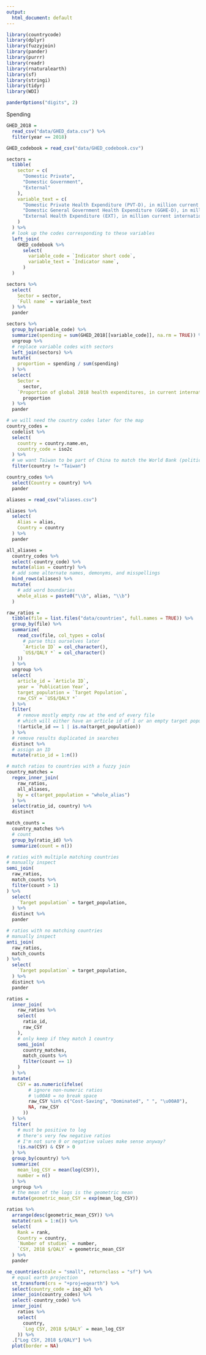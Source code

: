 ```yaml
---
output:
  html_document: default
---
```


```r
library(countrycode)
library(dplyr)
library(fuzzyjoin)
library(pander)
library(purrr)
library(readr)
library(rnaturalearth)
library(sf)
library(stringi)
library(tidyr)
library(WDI)

panderOptions("digits", 2)
```

Spending

```r
GHED_2018 = 
  read_csv("data/GHED_data.csv") %>%
  filter(year == 2018)

GHED_codebook = read_csv("data/GHED_codebook.csv")

sectors = 
  tibble(
    sector = c(
      "Domestic Private",
      "Domestic Government",
      "External"
    ),
    variable_text = c(
      "Domestic Private Health Expenditure (PVT-D), in million current international $ (PPP)",
      "Domestic General Government Health Expenditure (GGHE-D), in million current international $ (PPP)",
      "External Health Expenditure (EXT), in million current international $ (PPP)"
    )
  ) %>%
  # look up the codes corresponding to these variables
  left_join(
    GHED_codebook %>%
      select(
        variable_code = `Indicator short code`,
        variable_text = `Indicator name`,
      )
  )

sectors %>%
  select(
    Sector = sector,
    `Full name` = variable_text
  ) %>%
  pander
```

```r
sectors %>%
  group_by(variable_code) %>%
  summarize(spending = sum(GHED_2018[[variable_code]], na.rm = TRUE)) %>%
  ungroup %>%
  # replace variable codes with sectors
  left_join(sectors) %>%
  mutate(
    proportion = spending / sum(spending)
  ) %>%
  select(
    Sector =
      sector,
    `Proportion of global 2018 health expenditures, in current international $ (PPP)` =
      proportion
  ) %>%
  pander
```

```r
# we will need the country codes later for the map
country_codes = 
  codelist %>%
  select(
    country = country.name.en,
    country_code = iso2c
  ) %>%
  # we want Taiwan to be part of China to match the World Bank (politics...)
  filter(country != "Taiwan")

country_codes %>%
  select(Country = country) %>%
  pander
```

```r
aliases = read_csv("aliases.csv")

aliases %>%
  select(
    Alias = alias,
    Country = country
  ) %>%
  pander
```

```r
all_aliases =
  country_codes %>%
  select(-country_code) %>%
  mutate(alias = country) %>%
  # add some alternate names, demonyms, and misspellings
  bind_rows(aliases) %>%
  mutate(
    # add word boundaries
    whole_alias = paste0("\\b", alias, "\\b")
  )

raw_ratios = 
  tibble(file = list.files("data/countries", full.names = TRUE)) %>%
  group_by(file) %>%
  summarize(
    read_csv(file, col_types = cols(
      # parse this ourselves later
      `Article ID` = col_character(),
      `US$/QALY *` = col_character()
    ))
  ) %>%
  ungroup %>%
  select(
    article_id = `Article ID`,
    year = `Publication Year`,
    target_population = `Target Population`,
    raw_CSY = `US$/QALY *`
  ) %>%
  filter(
    # remove mostly empty row at the end of every file
    # which will either have an article id of 1 or an empty target population
    !(article_id == 1 | is.na(target_population))
  ) %>%
  # remove results duplicated in searches
  distinct %>%
  # assign an ID
  mutate(ratio_id = 1:n())

# match ratios to countries with a fuzzy join
country_matches =
  regex_inner_join(
    raw_ratios,
    all_aliases,
    by = c(target_population = "whole_alias")
  ) %>%
  select(ratio_id, country) %>%
  distinct

match_counts =
  country_matches %>%
  # count
  group_by(ratio_id) %>%
  summarize(count = n())

# ratios with multiple matching countries
# manually inspect
semi_join(
  raw_ratios,
  match_counts %>%
  filter(count > 1)
) %>%
  select(
    `Target population` = target_population,
  ) %>%
  distinct %>%
  pander
```

```r
# ratios with no matching countries
# manually inspect
anti_join(
  raw_ratios,
  match_counts
) %>%
  select(
    `Target population` = target_population,
  ) %>%
  distinct %>%
  pander
```

```r
ratios = 
  inner_join(
    raw_ratios %>%
    select(
      ratio_id,
      raw_CSY
    ),
    # only keep if they match 1 country
    semi_join(
      country_matches,
      match_counts %>%
      filter(count == 1)
    )
  ) %>%
  mutate(
    CSY = as.numeric(ifelse(
        # ignore non-numeric ratios
        # \u00A0 = no break space
        raw_CSY %in% c("Cost-Saving", "Dominated", " ", "\u00A0"),
        NA, raw_CSY
      ))
  ) %>%
  filter(
    # must be positive to log
    # there's very few negative ratios
    # I'm not sure 0 or negative values make sense anyway?
    !is.na(CSY) & CSY > 0
  ) %>%
  group_by(country) %>%
  summarize(
    mean_log_CSY = mean(log(CSY)),
    number = n()
  ) %>%
  ungroup %>%
  # the mean of the logs is the geometric mean
  mutate(geometric_mean_CSY = exp(mean_log_CSY))

ratios %>%
  arrange(desc(geometric_mean_CSY)) %>%
  mutate(rank = 1:n()) %>%
  select(
    Rank = rank,
    Country = country,
    `Number of studies` = number,
    `CSY, 2018 $/QALY` = geometric_mean_CSY
  ) %>%
  pander
```

```r
ne_countries(scale = "small", returnclass = "sf") %>%
  # equal earth projection
  st_transform(crs = "+proj=eqearth") %>%
  select(country_code = iso_a2) %>%
  inner_join(country_codes) %>%
  select(-country_code) %>%
  inner_join(
    ratios %>%
    select(
      country,
      `Log CSY, 2018 $/QALY` = mean_log_CSY
    )) %>%
  .["Log CSY, 2018 $/QALY"] %>%
  plot(border = NA)
```


